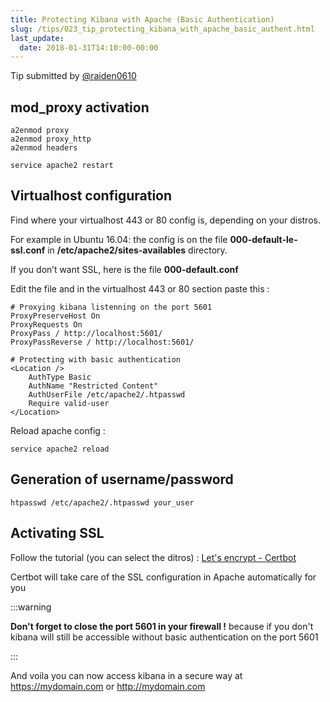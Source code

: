 ```yaml
---
title: Protecting Kibana with Apache (Basic Authentication)
slug: /tips/023_tip_protecting_kibana_with_apache_basic_authent.html
last_update:
  date: 2018-01-31T14:10:00-00:00
---
```


Tip submitted by [@raiden0610](https://github.com/raiden0610)

## mod_proxy activation

```
a2enmod proxy
a2enmod proxy_http
a2enmod headers

service apache2 restart
```


## Virtualhost configuration

Find where your virtualhost 443 or 80 config is, depending on your distros.

For example in Ubuntu 16.04: the config is on the file **000-default-le-ssl.conf** in **/etc/apache2/sites-availables** directory.

If you don’t want SSL, here is the file **000-default.conf**

Edit the file and in the virtualhost 443 or 80 section paste this :

```
# Proxying kibana listenning on the port 5601 
ProxyPreserveHost On
ProxyRequests On
ProxyPass / http://localhost:5601/
ProxyPassReverse / http://localhost:5601/

# Protecting with basic authentication
<Location />
    AuthType Basic
    AuthName "Restricted Content"
    AuthUserFile /etc/apache2/.htpasswd
    Require valid-user
</Location>
```

Reload apache config :

```
service apache2 reload
```

## Generation of username/password

```
htpasswd /etc/apache2/.htpasswd your_user
```


## Activating SSL

Follow the tutorial (you can select the ditros) :  [Let's encrypt - Certbot](https://certbot.eff.org/)

Certbot will take care of the SSL configuration in Apache automatically for you 

:::warning

**Don't forget to close the port 5601 in your firewall !** because if you don't kibana will still be accessible without basic authentication on the port 5601

:::

And voila you can now access kibana in a secure way at https://mydomain.com or http://mydomain.com
